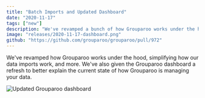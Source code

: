 ```yaml
---
title: "Batch Imports and Updated Dashboard"
date: "2020-11-17"
tags: ["new"]
description: "We've revamped a bunch of how Grouparoo works under the hood, simplifying how our data imports work, and more."
image: "releases/2020-11-17-dashboard.png"
github: "https://github.com/grouparoo/grouparoo/pull/972"
---
```


We've revamped how Grouparoo works under the hood, simplifying how our data imports work, and more. We've also given the Grouparoo dashboard a refresh to better explain the current state of how Grouparoo is managing your data.

<Image
  src="releases/2020-11-17-dashboard.png"
  alt="Updated Grouparoo dashboard"
  width={600}
  height={300}
/>
